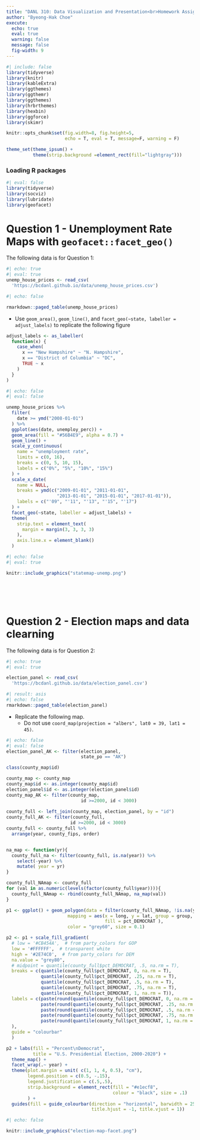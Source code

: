 ```yaml
---
title: "DANL 310: Data Visualization and Presentation<br>Homework Assignment 4"
author: "Byeong-Hak Choe"
execute: 
  echo: true
  eval: true
  warning: false
  message: false
  fig-width: 9
---
```



```r
#| include: false
library(tidyverse)
library(knitr)
library(kableExtra)
library(ggthemes)
library(ggthemr)
library(ggthemes)
library(hrbrthemes)
library(hexbin)
library(ggforce)
library(skimr)

knitr::opts_chunk$set(fig.width=8, fig.height=5,
                      echo = T, eval = T, message=F, warning = F)  

theme_set(theme_ipsum() +
          theme(strip.background =element_rect(fill="lightgray")))
```

### Loading R packages

```r
#| eval: false
library(tidyverse)
library(socviz)
library(lubridate)
library(geofacet)
```

# Question 1 - Unemployment Rate Maps with `geofacet::facet_geo()`

The following data is for Question 1:

```r
#| echo: true
#| eval: true
unemp_house_prices <- read_csv(
  'https://bcdanl.github.io/data/unemp_house_prices.csv')

```


```r
#| echo: false

rmarkdown::paged_table(unemp_house_prices) 
```

-   Use `geom_area()`, `geom_line()`, and `facet_geo(~state, labeller = adjust_labels)` to replicate the following figure

```r

adjust_labels <- as_labeller(
  function(x) {
    case_when(
      x == "New Hampshire" ~ "N. Hampshire",
      x == "District of Columbia" ~ "DC",
      TRUE ~ x
    )
  }
)
```

```r
#| echo: false
#| eval: false

unemp_house_prices %>% 
  filter(
    date >= ymd("2008-01-01")
  ) %>%
  ggplot(aes(date, unemploy_perc)) + 
  geom_area(fill = "#56B4E9", alpha = 0.7) +
  geom_line() + 
  scale_y_continuous(
    name = "unemployment rate",
    limits = c(0, 16),
    breaks = c(0, 5, 10, 15),
    labels = c("0%", "5%", "10%", "15%")
  ) +
  scale_x_date(
    name = NULL,
    breaks = ymd(c("2009-01-01", "2011-01-01", 
                   "2013-01-01", "2015-01-01", "2017-01-01")),
    labels = c("'09", "'11", "'13", "'15", "'17")
  ) +
  facet_geo(~state, labeller = adjust_labels) +
  theme(
    strip.text = element_text(
      margin = margin(3, 3, 3, 3)
    ),
    axis.line.x = element_blank()
  )
```

```r
#| echo: false
#| eval: true

knitr::include_graphics("statemap-unemp.png")
```


<br><br><br>

# Question 2 - Election maps and data clearning

The following data is for Question 2:

```r
#| echo: true
#| eval: true

election_panel <- read_csv(
  'https://bcdanl.github.io/data/election_panel.csv')

```

```r
#| result: asis
#| echo: false
rmarkdown::paged_table(election_panel) 
```

-   Replicate the following map.
    -   Do not use `coord_map(projection = "albers", lat0 = 39, lat1 = 45)`.

```r
#| echo: false
#| eval: false
election_panel_AK <- filter(election_panel,
                            state_po == "AK")

class(county_map$id)

county_map <- county_map
county_map$id <- as.integer(county_map$id)
election_panel$id <- as.integer(election_panel$id)
county_map_AK <- filter(county_map,
                            id >=2000, id < 3000)
  
county_full <- left_join(county_map, election_panel, by = "id")
county_full_AK <- filter(county_full,
                        id >=2000, id < 3000)
county_full <- county_full %>% 
  arrange(year, county_fips, order)


na_map <- function(yr){
  county_full_na <- filter(county_full, is.na(year)) %>% 
    select(-year) %>% 
    mutate( year = yr)
}

county_full_NAmap <- county_full
for (val in as.numeric(levels(factor(county_full$year)))){
  county_full_NAmap <- rbind(county_full_NAmap, na_map(val))
}

p1 <- ggplot() + geom_polygon(data = filter(county_full_NAmap, !is.na(year)), 
                       mapping = aes(x = long, y = lat, group = group, 
                                     fill = pct_DEMOCRAT ),
                       color = "grey60", size = 0.1) 

p2 <- p1 + scale_fill_gradient( 
  # low = '#CB454A',  # from party_colors for GOP
  low = '#FFFFFF',  # transparent white
  high = '#2E74C0',  # from party_colors for DEM
  na.value = "grey80",
  # midpoint = quantile(county_full$pct_DEMOCRAT, .5, na.rm = T),
  breaks = c(quantile(county_full$pct_DEMOCRAT, 0, na.rm = T),
             quantile(county_full$pct_DEMOCRAT, .25, na.rm = T),
             quantile(county_full$pct_DEMOCRAT, .5, na.rm = T),
             quantile(county_full$pct_DEMOCRAT, .75, na.rm = T),
             quantile(county_full$pct_DEMOCRAT, 1, na.rm = T)),
  labels = c(paste(round(quantile(county_full$pct_DEMOCRAT, 0, na.rm = T), 1),"\n(Min)"),
             paste(round(quantile(county_full$pct_DEMOCRAT, .25, na.rm = T), 1),"\n(25th)"),
             paste(round(quantile(county_full$pct_DEMOCRAT, .5, na.rm = T), 1),"\n(Median)"),
             paste(round(quantile(county_full$pct_DEMOCRAT, .75, na.rm = T), 1),"\n(75th)"),
             paste(round(quantile(county_full$pct_DEMOCRAT, 1, na.rm = T), 1),"\n(Max)")
  ),
  guide = "colourbar"
  ) 

p2 + labs(fill = "Percent\nDemocrat",
          title = "U.S. Presidential Election, 2000-2020") +
  theme_map() + 
  facet_wrap(.~ year) +
  theme(plot.margin = unit( c(1, 1, 4, 0.5), "cm"),
        legend.position = c(0.5, -.15),
        legend.justification = c(.5,.5),
        strip.background = element_rect(fill = "#e1ecf8", 
                                        colour = "black", size = .1)
        ) +
  guides(fill = guide_colourbar(direction = "horizontal", barwidth = 25,
                                title.hjust = -1, title.vjust = 1))
```

```r
#| echo: false

knitr::include_graphics("election-map-facet.png")
```
